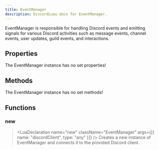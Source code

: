 ```yaml
---
title: EventManager
description: DiscordLuau docs for EventManager.
---
```


[//]: # "This file was automatically compiled through the Generator luau code under this repository"
[//]: # "if you want to edit the documentation of discord-luau, please write changes"
[//]: # "to the discord-luau repository itself, we extract the comments from discord-luau and translate"
[//]: # "them into markdown files that Nextra can interpret!"
[//]: # "----- DOCUMENT IMPORTS ----- "


[//]: # "----- DOCUMENT DESCRIPTION ----- "

EventManager is responsible for handling Discord events and emitting signals
for various Discord activities such as message events, channel events, user updates,
guild events, and interactions.

[//]: # "----- DOCUMENT PROPERTIES ----- "

## Properties

The EventManager instance has no set properties!

[//]: # "----- DOCUMENT METHODS ----- "

## Methods

The EventManager instance has no set methods!

[//]: # "----- DOCUMENT FUNCTIONS ----- "

## Functions

### new

> <LuaDeclaration
>   name="new"
>   className="EventManager"
>   args={[{ name: "discordClient", type: "any" }]}
> />
> Creates a new instance of EventManager and connects it to the provided Discord
> client.
